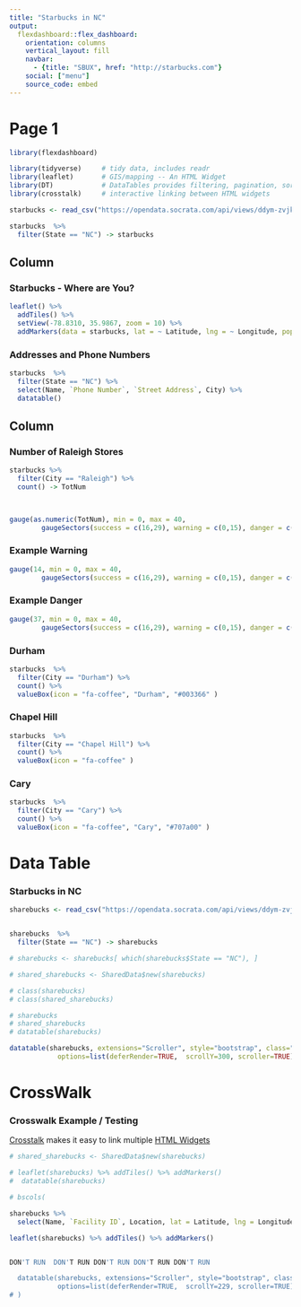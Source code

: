 ```yaml
---
title: "Starbucks in NC"
output: 
  flexdashboard::flex_dashboard:
    orientation: columns
    vertical_layout: fill
    navbar:
      - {title: "SBUX", href: "http://starbucks.com"}
    social: ["menu"]
    source_code: embed
---
```


Page 1
=====================================================================

```r
library(flexdashboard)
```

```r
library(tidyverse)     # tidy data, includes readr
library(leaflet)       # GIS/mapping -- An HTML Widget
library(DT)            # DataTables provides filtering, pagination, sorting, and many other features in the tables.  An HTML Widget
library(crosstalk)     # interactive linking between HTML widgets
```

```r
starbucks <- read_csv("https://opendata.socrata.com/api/views/ddym-zvjk/rows.csv")

starbucks  %>%  
  filter(State == "NC") -> starbucks
```


Column {data-width=650 .tabset .tabset-fade}
-----------------------------------------------------------------------

### Starbucks - Where are You?

```r
leaflet() %>% 
  addTiles() %>% 
  setView(-78.8310, 35.9867, zoom = 10) %>% 
  addMarkers(data = starbucks, lat = ~ Latitude, lng = ~ Longitude, popup = starbucks$Name)
```

### Addresses and Phone Numbers
```r
starbucks  %>%  
  filter(State == "NC") %>% 
  select(Name, `Phone Number`, `Street Address`, City) %>% 
  datatable()
```

Column {data-width=350}
-----------------------------------------------------------------------

### Number of Raleigh Stores

```r
starbucks %>% 
  filter(City == "Raleigh") %>% 
  count() -> TotNum

 

gauge(as.numeric(TotNum), min = 0, max = 40, 
        gaugeSectors(success = c(16,29), warning = c(0,15), danger = c(30,40)))
```
  
### Example Warning
```r
gauge(14, min = 0, max = 40, 
        gaugeSectors(success = c(16,29), warning = c(0,15), danger = c(30,40)))
```


### Example Danger
```r
gauge(37, min = 0, max = 40, 
        gaugeSectors(success = c(16,29), warning = c(0,15), danger = c(30,40)))
```


### Durham

```r
starbucks  %>%  
  filter(City == "Durham") %>% 
  count() %>% 
  valueBox(icon = "fa-coffee", "Durham", "#003366" )
```


### Chapel Hill

```r
starbucks  %>%  
  filter(City == "Chapel Hill") %>% 
  count() %>% 
  valueBox(icon = "fa-coffee" )
```


### Cary

```r
starbucks  %>%  
  filter(City == "Cary") %>% 
  count() %>% 
  valueBox(icon = "fa-coffee", "Cary", "#707a00" )
```


Data Table
==============================================================

### Starbucks in NC

```r

sharebucks <- read_csv("https://opendata.socrata.com/api/views/ddym-zvjk/rows.csv")


sharebucks  %>%  
  filter(State == "NC") -> sharebucks

# sharebucks <- sharebucks[ which(sharebucks$State == "NC"), ]

# shared_sharebucks <- SharedData$new(sharebucks)

# class(sharebucks)
# class(shared_sharebucks)

# sharebucks
# shared_sharebucks
# datatable(sharebucks)

datatable(sharebucks, extensions="Scroller", style="bootstrap", class="compact", width="100%", 
            options=list(deferRender=TRUE,  scrollY=300, scroller=TRUE))
```

CrossWalk
===================================================

### Crosswalk Example / Testing

[Crosstalk](http://rstudio.github.io/crosstalk/using.html) makes it easy to link multiple [HTML Widgets](http://htmlwidgets.org/)

```r

# shared_sharebucks <- SharedData$new(sharebucks)

# leaflet(sharebucks) %>% addTiles() %>% addMarkers()
#  datatable(sharebucks)

# bscols(

sharebucks %>% 
  select(Name, `Facility ID`, Location, lat = Latitude, lng = Longitude) -> sharebucks

leaflet(sharebucks) %>% addTiles() %>% addMarkers()



```


```r

DON'T RUN  DON'T RUN DON'T RUN DON'T RUN DON'T RUN

  datatable(sharebucks, extensions="Scroller", style="bootstrap", class="compact", width="100%", 
            options=list(deferRender=TRUE,  scrollY=229, scroller=TRUE))
# )
```


